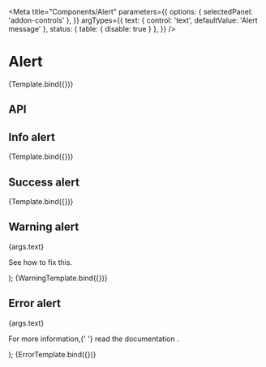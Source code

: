 

<Meta
  title="Components/Alert"
  parameters={{
    options: { selectedPanel: 'addon-controls' },
  }}
  argTypes={{
    text: { control: 'text', defaultValue: 'Alert message' },
    status: { table: { disable: true } },
  }}
/>

# Alert

<GuidelineLink path="alert" />


<Canvas withToolbar>
  <Story name="Base" args={{ status: '' }}>
    {Template.bind({})}
  </Story>
</Canvas>

## API

<ArgsTable of={PharosAlert} />

## Info alert

<Canvas withToolbar>
  <Story
    name="Info"
    args={{
      text: 'There will be upcoming maintenance this week.',
      status: 'info',
    }}
  >
    {Template.bind({})}
  </Story>
</Canvas>

## Success alert

<Canvas withToolbar>
  <Story name="Success" args={{ text: 'Success!', status: 'success' }}>
    {Template.bind({})}
  </Story>
</Canvas>

## Warning alert

  <PharosAlert status="warning">
    <p>{args.text}</p>
    <p>
      See <PharosLink href="#">how to fix this</PharosLink>.
    </p>
  </PharosAlert>
);

<Canvas withToolbar>
  <Story name="Warning" args={{ text: 'Your profile is incomplete.' }}>
    {WarningTemplate.bind({})}
  </Story>
</Canvas>

## Error alert

  <PharosAlert status="error">
    <p>{args.text}</p>
    <p>
      For more information,{' '}
      <PharosLink href="#" onBackground>
        read the documentation
      </PharosLink>
      .
    </p>
  </PharosAlert>
);

<Canvas withToolbar>
  <Story name="Error" args={{ text: "Your password didn't meet the minimum requirements." }}>
    {ErrorTemplate.bind({})}
  </Story>
</Canvas>

